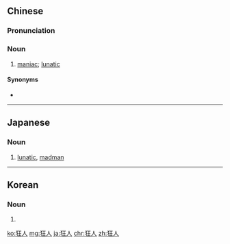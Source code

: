 ==Chinese==
{{zh-forms}}

===Pronunciation===
{{zh-pron
|m=kuángrén
|h=pfs=khòng-ngìn
|mn=kông-jîn
|cat=n
}}

===Noun===
{{zh-noun}}

# [[maniac]]; [[lunatic]]

====Synonyms====
* {{zh-l|瘋子}}

----

==Japanese==
{{ja-kanjitab|きょう|じん|yomi=o}}

===Noun===
{{ja-noun|きょうじん}}

# [[lunatic]], [[madman]]

----

==Korean==
{{ko-hanjatab}}

===Noun===
{{ko-noun|hangeul=광인}}

# {{hanja form of|광인}}

[[ko:狂人]]
[[mg:狂人]]
[[ja:狂人]]
[[chr:狂人]]
[[zh:狂人]]